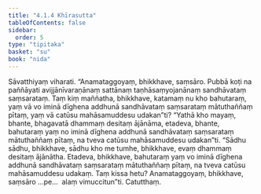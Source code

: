```yaml
---
title: "4.1.4 Khīrasutta"
tableOfContents: false
sidebar:
  order: 5
type: "tipitaka"
basket: "su"
book: "nida"
---
```



<DynamicBreadcrumb />

<Division number="127" book="nida">

<Paragraph number="835" book="nida">
Sāvatthiyaṃ viharati. “Anamataggoyaṃ, bhikkhave, saṃsāro. Pubbā koṭi na paññāyati avijjānīvaraṇānaṃ sattānaṃ taṇhāsaṃyojanānaṃ sandhāvataṃ saṃsarataṃ. Taṃ kiṃ maññatha, bhikkhave, katamaṃ nu kho bahutaraṃ, yaṃ vā vo iminā dīghena addhunā sandhāvataṃ saṃsarataṃ mātuthaññaṃ pītaṃ, yaṃ vā catūsu mahāsamuddesu udakan”ti? “Yathā kho mayaṃ, bhante, bhagavatā dhammaṃ desitaṃ ājānāma, etadeva, bhante, bahutaraṃ yaṃ no iminā dīghena addhunā sandhāvataṃ saṃsarataṃ mātuthaññaṃ pītaṃ, na tveva catūsu mahāsamuddesu udakan”ti.
</Paragraph>

<Paragraph number="836" book="nida">
“Sādhu sādhu, bhikkhave, sādhu kho me tumhe, bhikkhave, evaṃ dhammaṃ desitaṃ ājānātha. Etadeva, bhikkhave, bahutaraṃ yaṃ vo iminā dīghena addhunā sandhāvataṃ saṃsarataṃ mātuthaññaṃ pītaṃ, na tveva catūsu mahāsamuddesu udakaṃ. Taṃ kissa hetu? Anamataggoyaṃ, bhikkhave, saṃsāro …pe…  alaṃ vimuccitun”ti.

</Paragraph>
</Division>

<Paragraph number="837" type="center" book="nida">
Catutthaṃ.
</Paragraph>